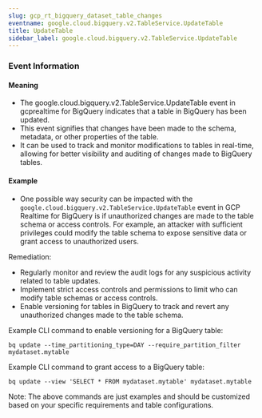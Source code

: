 ```yaml
--- 
slug: gcp_rt_bigquery_dataset_table_changes
eventname: google.cloud.bigquery.v2.TableService.UpdateTable
title: UpdateTable
sidebar_label: google.cloud.bigquery.v2.TableService.UpdateTable
---
```

                       
### Event Information

#### Meaning

- The google.cloud.bigquery.v2.TableService.UpdateTable event in gcprealtime for BigQuery indicates that a table in BigQuery has been updated.
- This event signifies that changes have been made to the schema, metadata, or other properties of the table.
- It can be used to track and monitor modifications to tables in real-time, allowing for better visibility and auditing of changes made to BigQuery tables.

#### Example

- One possible way security can be impacted with the `google.cloud.bigquery.v2.TableService.UpdateTable` event in GCP Realtime for BigQuery is if unauthorized changes are made to the table schema or access controls. For example, an attacker with sufficient privileges could modify the table schema to expose sensitive data or grant access to unauthorized users.

Remediation:
- Regularly monitor and review the audit logs for any suspicious activity related to table updates.
- Implement strict access controls and permissions to limit who can modify table schemas or access controls.
- Enable versioning for tables in BigQuery to track and revert any unauthorized changes made to the table schema.

Example CLI command to enable versioning for a BigQuery table:
```
bq update --time_partitioning_type=DAY --require_partition_filter mydataset.mytable
```

Example CLI command to grant access to a BigQuery table:
```
bq update --view 'SELECT * FROM mydataset.mytable' mydataset.mytable
```

Note: The above commands are just examples and should be customized based on your specific requirements and table configurations.


 